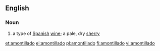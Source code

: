 ==English==
===Noun===
{{en-noun}}

# a type of [[Spanish]] [[wine]]; a pale, dry [[sherry]]

[[et:amontillado]]
[[el:amontillado]]
[[pl:amontillado]]
[[fi:amontillado]]
[[vi:amontillado]]
